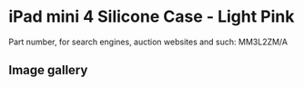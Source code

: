 # iPad mini 4 Silicone Case - Light Pink

Part number, for search engines, auction websites and such: MM3L2ZM/A

## Image gallery

<div style={{ width: "768px" }}>
  <GalleryComponent
    images={[
      {
        original: "/everysource/MM3L2",
        thumbnail: "/everypreview/MM3L2",
      },
      {
        original: "/everysource/MM3L2_AV1_GOLD",
        thumbnail: "/everypreview/MM3L2_AV1_GOLD",
      },
      {
        original: "/everysource/MM3L2_AV1_SILVER",
        thumbnail: "/everypreview/MM3L2_AV1_SILVER",
      },
      {
        original: "/everysource/MM3L2_AV1_SPACE_GRAY",
        thumbnail: "/everypreview/MM3L2_AV1_SPACE_GRAY",
      },
      {
        original: "/everysource/MM3L2_AV2",
        thumbnail: "/everypreview/MM3L2_AV2",
      },
      {
        original: "/everysource/MM3L2_AV3",
        thumbnail: "/everypreview/MM3L2_AV3",
      },
      {
        original: "/everysource/MM3L2_AV4",
        thumbnail: "/everypreview/MM3L2_AV4",
      }
    ]}
  />
</div>